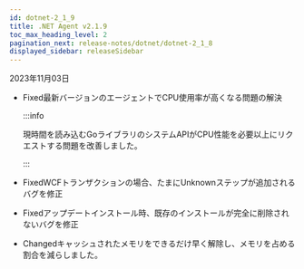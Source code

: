 ```yaml
---
id: dotnet-2_1_9
title: .NET Agent v2.1.9
toc_max_heading_level: 2
pagination_next: release-notes/dotnet/dotnet-2_1_8
displayed_sidebar: releaseSidebar
---
```


2023年11月03日

- <Status>Fixed</Status>最新バージョンのエージェントでCPU使用率が高くなる問題の解決

  :::info

  現時間を読み込むGoライブラリのシステムAPIがCPU性能を必要以上にリクエストする問題を改善しました。

  :::

- <Status>Fixed</Status>WCFトランザクションの場合、たまにUnknownステップが追加されるバグを修正

- <Status>Fixed</Status>アップデートインストール時、既存のインストールが完全に削除されないバグを修正

- <Status>Changed</Status>キャッシュされたメモリをできるだけ早く解除し、メモリを占める割合を減らしました。
